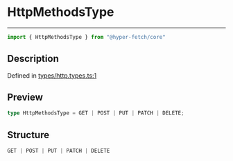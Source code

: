 

# HttpMethodsType

<div class="api-docs__separator" data-reactroot="">

---

</div><div class="api-docs__import" data-reactroot="">

```ts
import { HttpMethodsType } from "@hyper-fetch/core"
```

</div><div class="api-docs__section">

## Description

</div><div class="api-docs__description"><span class="api-docs__do-not-parse">



</span></div><p class="api-docs__definition">

Defined in [types/http.types.ts:1](https://github.com/BetterTyped/hyper-fetch/blob/c44d728f/packages/core/src/types/http.types.ts#L1)

</p><div class="api-docs__section">

## Preview

</div><div class="api-docs__preview type single">

```ts
type HttpMethodsType = GET | POST | PUT | PATCH | DELETE;
```

</div><div class="api-docs__section">

## Structure

</div><div class="api-docs__returns">

```ts
GET | POST | PUT | PATCH | DELETE
```

</div>